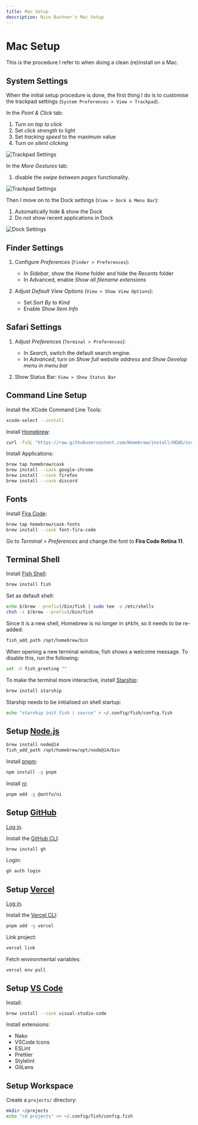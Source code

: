 ```yaml
---
title: Mac Setup
description: Nico Bachner's Mac Setup
---
```


# Mac Setup

This is the procedure I refer to when doing a clean (re)install on a Mac.

## System Settings

When the initial setup procedure is done, the first thing I do is to customise the trackpad settings (`System Preferences > View > Trackpad`).

In the _Point & Click_ tab:

1. Turn on _tap to click_
2. Set _click strength_ to light
3. Set _tracking speed_ to the maximum value
4. Turn on _silent clicking_

<Image
    src="/images/mac/settings/trackpad.png"
    alt="Trackpad Settings"
    width={1560}
    height={1248}
/>

In the _More Gestures_ tab:

1. disable the _swipe between pages_ functionality.

<Image
    src="/images/mac/settings/trackpad-more.png"
    alt="Trackpad Settings"
    width={1560}
    height={1248}
/>

Then I move on to the Dock settings (`View > Dock & Menu Bar`):

1. Automatically hide & show the Dock
2. Do not show recent applications in Dock

<Image
    src="/images/mac/settings/dock.png"
    alt="Dock Settings"
    width={1560}
    height={1300}
/>

## Finder Settings

1. Configure _Preferences_ (`Finder > Preferences`):

    - In _Sidebar_, show the _Home_ folder and hide the _Recents_ folder
    - In Advanced, enable _Show all filename extensions_

2. Adjust _Default View Options_ (`View > Show View Options`):

    - Set _Sort By_ to _Kind_
    - Enable _Show Item Info_

## Safari Settings

1. Adjust _Preferences_ (`Terminal > Preferences`):

    - In _Search_, switch the default search engine.
    - In _Advanced_, turn on _Show full website address_ and _Show Develop menu in menu bar_

2. Show Status Bar: `View > Show Status Bar`

## Command Line Setup

Install the XCode Command Line Tools:

```bash
xcode-select --install
```

Install [Homebrew](https://brew.sh):

```bash
curl -fsSL "https://raw.githubusercontent.com/Homebrew/install/HEAD/install.sh" | bash
```

Install Applications:

```bash
brew tap homebrew/cask
brew install --cask google-chrome
brew install --cask firefox
brew install --cask discord
```

## Fonts

Install [Fira Code](https://github.com/tonsky/FiraCode):

```bash
brew tap homebrew/cask-fonts
brew install --cask font-fira-code
```

Go to _Terminal > Preferences_ and change the font to **Fira Code Retina 11**.

## Terminal Shell

Install [Fish Shell](https://fishshell.com):

```bash
brew install fish
```

Set as default shell:

```bash
echo $(brew --prefix)/bin/fish | sudo tee -a /etc/shells
chsh -s $(brew --prefix)/bin/fish
```

Since it is a new shell, Homebrew is no longer in `$PATH`, so it needs to be re-added:

```bash
fish_add_path /opt/homebrew/bin
```

When opening a new terminal window, fish shows a welcome message. To disable this, run the following:

```bash
set -U fish_greeting ""
```

To make the terminal more interactive, install [Starship](https://starship.rs):

```bash
brew install starship
```

Starship needs to be initialised on shell startup:

```bash
echo "starship init fish | source" > ~/.config/fish/config.fish
```

## Setup [Node.js](https://nodejs.org)

```bash
brew install node@14
fish_add_path /opt/homebrew/opt/node@14/bin
```

Install [pnpm](https://pnpm.io):

```bash
npm install -g pnpm
```

Install [ni](https://github.com/antfu/ni):

```bash
pnpm add -g @antfu/ni
```

## Setup [GitHub](https://github.com)

[Log in](https://github.com/login).

Install the [GitHub CLI](https://cli.github.com):

```bash
brew install gh
```

Login:

```bash
gh auth login
```

## Setup [Vercel](https://vercel.com)

[Log in](https://vercel.com/login).

Install the [Vercel CLI](https://vercel.com/cli):

```bash
pnpm add -g vercel
```

Link project:

```bash
vercel link
```

Fetch environmental variables:

```bash
vercel env pull
```

## Setup [VS Code](https://code.visualstudio.org)

Install:

```bash
brew install --cask visual-studio-code
```

Install extensions:

-   Nako
-   VSCode Icons
-   ESLint
-   Prettier
-   Stylelint
-   GitLens

## Setup Workspace

Create a `projects/` directory:

```bash
mkdir ~/projects
echo "cd projects" >> ~/.config/fish/config.fish
```
